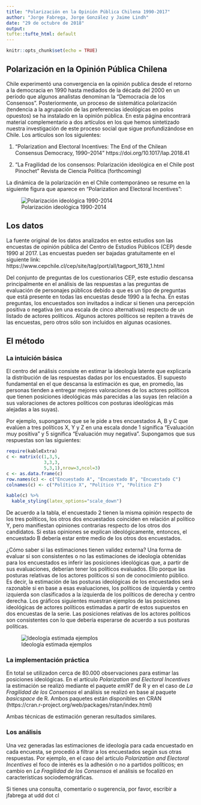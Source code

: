 ```yaml
---
title: "Polarización en la Opinión Pública Chilena 1990-2017"
author: "Jorge Fabrega, Jorge González y Jaime Lindh"
date: "29 de octubre de 2018"
output: 
tufte::tufte_html: default
---
```


```r
knitr::opts_chunk$set(echo = TRUE)
```

## Polarización en la Opinión Pública Chilena

Chile experimentó una convergencia en la opinión publica desde el retorno a la democracia en 1990 hasta mediados de la década del 2000 en un período que algunos analistas denominan la "Democracia de los Consensos". Posteriormente, un proceso de sistemática polarización (tendencia a la agrupación de las preferencias ideológicas en polos opuestos) se ha instalado en la opinión pública. En esta página encontrará material complementario a dos artículos en los que hemos sintetizado nuestra investigación de este proceso social que sigue profundizándose en Chile. Los artículos son los siguientes:

1) "Polarization and Electoral Incentives: The End of the Chilean Consensus Democracy, 1990–2014"  https://doi.org/10.1017/lap.2018.41

2) "La Fragilidad de los consensos: Polarización ideológica en el Chile post Pinochet" Revista de Ciencia Politica (forthcoming)

La dinámica de la polarización en el Chile contemporáneo se resume en la siguiente figura que aparece en "Polarization and Electoral Incentives":

![Polarización ideológica 1990-2014](ideologia_all_v4.png)

## Los datos

La fuente original de los datos analizados en estos estudios son las encuestas de opinión pública del Centro de Estudios Públicos (CEP) desde 1990 al 2017. Las encuestas pueden ser bajadas gratuitamente en el siguiente link: https://www.cepchile.cl/cep/site/tag/port/all/tagport_1619_1.html

Del conjunto de preguntas de los cuestionarios CEP, este estudio descansa principalmente en el análisis de las respuestas a las preguntas de evaluación de personajes públicos debido a que es un tipo de preguntas que está presente en todas las encuestas desde 1990 a la fecha. En estas preguntas, los encuestados son invitados a indicar si tienen una percepción positiva o negativa (en una escala de cinco alternativas) respecto de un listado de actores políticos. Algunos actores políticos se repiten a través de las encuestas, pero otros sólo son incluidos en algunas ocasiones.

## El método

### La intuición básica
El centro del análisis consiste en estimar la ideología latente que explicaría la distribución de las respuestas dadas por los encuestados. El supuesto fundamental en el que descansa la estimación es que, en promedio, las personas tienden a entregar mejores valoraciones de los actores políticos que tienen posiciones ideológicas más parecidas a las suyas (en relación a sus valoraciones de actores políticos con posturas ideológicas más alejadas a las suyas). 

Por ejemplo, supongamos que se le pide a tres encuestados A, B y C que evalúen a tres políticos X, Y y Z en una escala donde 1 significa "Evaluación muy positiva" y 5 significa "Evaluación muy negativa". Supongamos que sus respuestas son las siguientes:

```r
require(kableExtra)
c <- matrix(c(1,3,5,
              3,3,3,
              5,3,1),nrow=3,ncol=3)
c <- as.data.frame(c)
row.names(c) <- c("Encuestado A", "Encuestado B", "Encuestado C")
colnames(c) <- c("Político X", "Político Y", "Político Z")
```
```r
kable(c) %>% 
  kable_styling(latex_options="scale_down")
```

De acuerdo a la tabla, el encuestado 2 tienen la misma opinión respecto de los tres políticos, los otros dos encuestados coinciden en relación al político Y, pero manifiestan opiniones contrarias respecto de los otros dos candidatos. Si estas opiniones se explican ideológicamente, entonces, el encuestado B debería estar entre medio de los otros dos encuestados.

¿Cómo saber si las estimaciones tienen validez externa? Una forma de evaluar si son consistentes o no las estimaciones de ideología obtenidas para los encuestados es inferir las posiciones ideológicas que, a partir de sus evaluaciones, deberían tener los políticos evaluados. Ello porque las posturas relativas de los actores políticos si son de conocimiento público. Es decir, la estimación de las posturas ideológicas de los encuestados será razonable si en base a esas evaluaciones, los políticos de izquierda y centro izquierda son clasificados a la izquierda de los políticos de derecha y centro derecha. Los gráficos siguientes muestran ejemplos de las posiciones ideológicas de actores políticos estimadas a partir de estos supuestos en dos encuestas de la serie. Las posiciones relativas de los actores políticos son consistentes con lo que debería esperarse de acuerdo a sus posturas políticas. 

![Ideología estimada ejemplos](fig2.png)

### La implementación práctica
En total se utilizadon cerca de 80.000 observaciones para estimar las posiciones ideológicas. En el artículo $Polarization$ $and$ $Electoral$ $Incentives$ la estimación se realizó mediante el paquete $emIRT$ de R y en el caso de $La$ $Fragilidad$ $de$ $los$ $Consensos$ el análisis se realizó en base al paquete $basicspace$ de R. Ambos paquetes están disponibles en CRAN (https://cran.r-project.org/web/packages/rstan/index.html)

Ambas técnicas de estimación generan resultados similares. 

### Los análisis

Una vez generadas las estimaciones de ideología para cada encuestado en cada encuesta, se procedió a filtrar a los encuestados según sus otras respuestas. Por ejemplo, en el caso del artículo $Polarization$ $and$ $Electoral$ $Incentives$ el foco de interés es la adhesión o no a partidos políticos; en cambio en $La$ $Fragilidad$ $de$ $los$ $Consensos$ el análisis se focalizó en características sociodemográficas. 

Si tienes una consulta, comentario o sugerencia, por favor, escribir a jfabrega at udd dot cl
